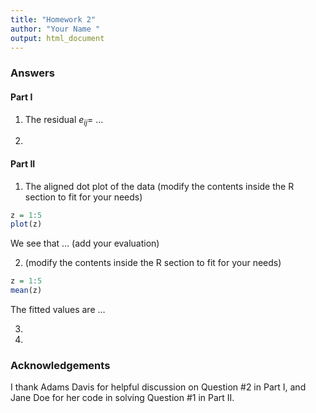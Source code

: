 ```yaml
---
title: "Homework 2"
author: "Your Name "
output: html_document
---
```

### Answers

#### Part I

1. The residual $e_{ij}=$ ...

2. 


#### Part II

1. The aligned dot plot of the data (modify the contents inside the R section to fit for your needs)

```r
z = 1:5
plot(z)
```

We see that ... (add your evaluation)

2. (modify the contents inside the R section to fit for your needs)
```r
z = 1:5
mean(z)
```
The fitted values are ...


3.

4.



### Acknowledgements
I thank Adams Davis for helpful discussion on Question #2 in Part I, and Jane Doe for her code in solving Question #1 in Part II.